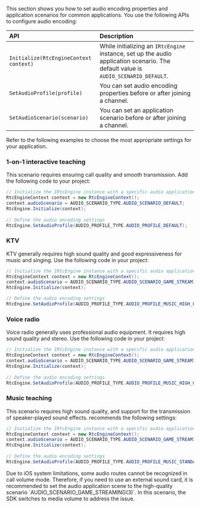 
<PlatformWrapper platform="unity">

This section shows you how to set audio encoding properties and application scenarios for common applications. You use the following APIs to configure audio encoding:

| API                                    | Description |
|:---------------------------------------|:----------- |
| `Initialize(RtcEngineContext context)` | While initializing  an `IRtcEngine` instance, set up the audio application scenario. The default value is `AUDIO_SCENARIO_DEFAULT`. |
| `SetAudioProfile(profile)`             | You can set audio encoding properties before or after joining a channel. |
| `SetAudioScenario(scenario)`           | You can set an application scenario before or after joining a channel. |

Refer to the following examples to choose the most appropriate settings for your application.

### 1-on-1 interactive teaching
This scenario requires ensuring call quality and smooth transmission. Add the following code to your project:

```csharp
// Initialize the IRtcEngine instance with a specific audio application scenario
RtcEngineContext context = new RtcEngineContext();
context.audioScenario = AUDIO_SCENARIO_TYPE.AUDIO_SCENARIO_DEFAULT;
RtcEngine.Initialize(context);
 
// Define the audio encoding settings
RtcEngine.SetAudioProfile(AUDIO_PROFILE_TYPE.AUDIO_PROFILE_DEFAULT);
```

### KTV
KTV generally requires high sound quality and good expressiveness for music and singing. Use the following code in your project:

```csharp
// Initialize the IRtcEngine instance with a specific audio application scenario
RtcEngineContext context = new RtcEngineContext();
context.audioScenario = AUDIO_SCENARIO_TYPE.AUDIO_SCENARIO_GAME_STREAMING;
RtcEngine.Initialize(context);

// Define the audio encoding settings
RtcEngine.SetAudioProfile(AUDIO_PROFILE_TYPE.AUDIO_PROFILE_MUSIC_HIGH_QUALITY);
```

### Voice radio
Voice radio generally uses professional audio equipment. It requires high sound quality and stereo. Use the following code in your project:


```csharp
// Initialize the IRtcEngine instance with a specific audio application scenario
RtcEngineContext context = new RtcEngineContext();
context.audioScenario = AUDIO_SCENARIO_TYPE.AUDIO_SCENARIO_GAME_STREAMING;
RtcEngine.Initialize(context);
 
// Define the audio encoding settings
RtcEngine.SetAudioProfile(AUDIO_PROFILE_TYPE.AUDIO_PROFILE_MUSIC_HIGH_QUALITY_STEREO);
```
### Music teaching
This scenario requires high sound quality, and support for the transmission of speaker-played sound effects. <Vg k="COMPANY"/> recommends the following settings:

```csharp
// Initialize the IRtcEngine instance with a specific audio application scenario
RtcEngineContext context = new RtcEngineContext();
context.audioScenario = AUDIO_SCENARIO_TYPE.AUDIO_SCENARIO_GAME_STREAMING;
RtcEngine.Initialize(context);
 
// Define the audio encoding settings
RtcEngine.SetAudioProfile(AUDIO_PROFILE_TYPE.AUDIO_PROFILE_MUSIC_STANDARD_STEREO);
```

<Admonition type="info" title="Information">
Due to iOS system limitations, some audio routes cannot be recognized in call volume mode. Therefore, if you need to use an external sound card, it is recommended to set the audio application scene to the high-quality scenario `AUDIO_SCENARIO_GAME_STREAMING(3)`. In this scenario, the SDK switches to media volume to address the issue.
</Admonition>

</PlatformWrapper>
